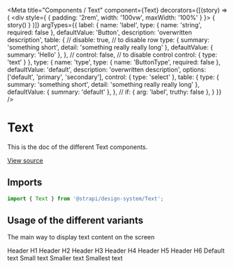 <!--- text.stories.mdx --->


<Meta
  title="Components / Text"
  component={Text}
  decorators={[(story) => (
    <div style={ { padding: '2rem', width: '100vw', maxWidth: '100%' } }>
      { story() }
    </div>
  )]}
  argTypes={{
    label: {
      name: 'label',
      type: { name: 'string', required: false },
      defaultValue: 'Button',
      description: 'overwritten description',
      table: {
        // disable: true, // to disable row
        type: {
          summary: 'something short',
          detail: 'something really really long'
        },
        defaultValue: { summary: 'Hello' },
      },
      // control: false, // to disable control
      control: {
        type: 'text'
      }
    },
    type: {
      name: 'type',
      type: { name: 'ButtonType', required: false },
      defaultValue: 'default',
      description: 'overwritten description',
      options: ['default', 'primary', 'secondary'],
      control: { type: 'select' },
      table: {
        type: {
          summary: 'something short',
          detail: 'something really really long'
        },
        defaultValue: { summary: 'default' },
      },
      // if: { arg: 'label', truthy: false },
    }
  }}
/>

# Text

This is the doc of the different Text components.

[View source](https://github.com/actarian/design-system/tree/main/src/@components/text)

## Imports

```js
import { Text } from '@strapi/design-system/Text';
```

<!--
## Props

<ArgsTable of={TextProps} />
-->

## Usage of the different variants

The main way to display text content on the screen

<Canvas>
  <Story name="Text 1">
    <Container.Fluid>
      <Text type="1" as="h1">Header H1</Text>
    </Container.Fluid>
  </Story>
  <Story name="Text 2">
    <Container.Fluid>
      <Text type="2" as="h2">Header H2</Text>
    </Container.Fluid>
  </Story>
  <Story name="Text 3">
    <Container.Fluid>
      <Text type="3" as="h3">Header H3</Text>
    </Container.Fluid>
  </Story>
  <Story name="Text 4">
    <Container.Fluid>
      <Text type="4" as="h4">Header H4</Text>
    </Container.Fluid>
  </Story>
  <Story name="Text 5">
    <Container.Fluid>
      <Text type="5" as="h5">Header H5</Text>
    </Container.Fluid>
  </Story>
  <Story name="Text 6">
    <Container.Fluid>
      <Text type="6" as="h6">Header H6</Text>
    </Container.Fluid>
  </Story>
  <Story name="Text 7">
    <Container.Fluid>
      <Text type="7">Default text</Text>
    </Container.Fluid>
  </Story>
  <Story name="Text 8">
    <Container.Fluid>
      <Text type="8">Small text</Text>
    </Container.Fluid>
  </Story>
  <Story name="Text 9">
    <Container.Fluid>
      <Text type="9">Smaller text</Text>
    </Container.Fluid>
  </Story>
  <Story name="Text 10">
    <Container.Fluid>
      <Text type="10">Smallest text</Text>
    </Container.Fluid>
  </Story>
</Canvas>
